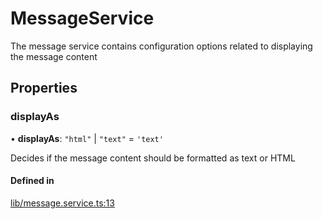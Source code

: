 # MessageService

The message service contains configuration options related to displaying the message content

## Properties

### displayAs

• **displayAs**: ``"html"`` \| ``"text"`` = `'text'`

Decides if the message content should be formatted as text or HTML

#### Defined in

[lib/message.service.ts:13](https://github.com/GetStream/stream-chat-angular/blob/4507f72/projects/stream-chat-angular/src/lib/message.service.ts#L13)
